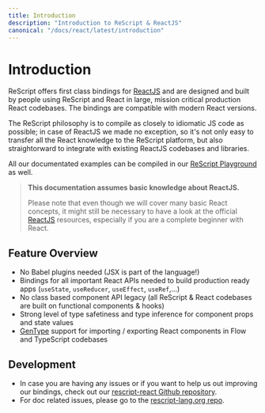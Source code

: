```yaml
---
title: Introduction
description: "Introduction to ReScript & ReactJS"
canonical: "/docs/react/latest/introduction"
---
```


# Introduction

ReScript offers first class bindings for [ReactJS](https://reactjs.org) and are designed and built by people using ReScript and React in large, mission critical production React codebases. The bindings are compatible with modern React versions.

The ReScript philosophy is to compile as closely to idiomatic JS code as possible; in case of ReactJS we made no exception, so it's not only easy to transfer all the React knowledge to the ReScript platform, but also straightorward to integrate with existing ReactJS codebases and libraries.

All our documentated examples can be compiled in our [ReScript Playground](/try) as well.

> **This documentation assumes basic knowledge about ReactJS.**
>
> Please note that even though we will cover many basic React concepts, it might still be necessary to have a look at the official [ReactJS](https://reactjs.org) resources, especially if you are a complete beginner with React.

## Feature Overview

- No Babel plugins needed (JSX is part of the language!)
- Bindings for all important React APIs needed to build production ready apps (`useState`, `useReducer`, `useEffect`, `useRef`,...)
- No class based component API legacy (all ReScript & React codebases are built on functional components & hooks)
- Strong level of type safetiness and type inference for component props and state values
- [GenType](/docs/gentype/latest/introduction) support for importing / exporting React components in Flow and TypeScript codebases

## Development

 - In case you are having any issues or if you want to help us out improving our bindings, check out our [rescript-react Github repository](https://github.com/rescript-lang/rescript-react).
- For doc related issues, please go to the [rescript-lang.org repo](https://github.com/reason-association/rescript-lang.org).
